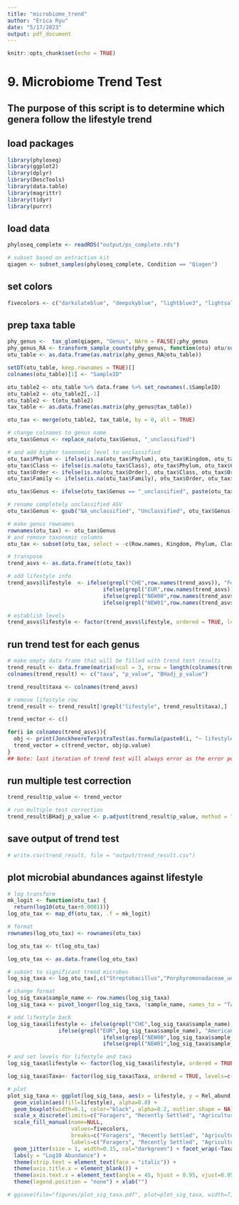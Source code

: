 ```yaml
---
title: "microbiome_trend"
author: "Erica Ryu"
date: "5/17/2023"
output: pdf_document
---
```


```r
knitr::opts_chunk$set(echo = TRUE)
```

# 9. Microbiome Trend Test

## The purpose of this script is to determine which genera follow the lifestyle trend

## load packages
```r
library(phyloseq)
library(ggplot2)
library(dplyr)
library(DescTools)
library(data.table)
library(magrittr)
library(tidyr)
library(purrr)
```

## load data
```r
phyloseq_complete <- readRDS("output/ps_complete.rds")

# subset based on extraction kit
qiagen <- subset_samples(phyloseq_complete, Condition == "Qiagen")
```

## set colors
```r
fivecolors <- c("darkslateblue", "deepskyblue", "lightblue3", "lightsalmon" , "firebrick")
```

## prep taxa table
```r
phy_genus <-  tax_glom(qiagen, "Genus", NArm = FALSE);phy_genus
phy_genus_RA <- transform_sample_counts(phy_genus, function(otu) otu/sum(otu))
otu_table <- as.data.frame(as.matrix(phy_genus_RA@otu_table))

setDT(otu_table, keep.rownames = TRUE)[]
colnames(otu_table)[1] <- "SampleID"

otu_table2 <- otu_table %>% data.frame %>% set_rownames(.$SampleID)
otu_table2 <- otu_table2[,-1]
otu_table2 <- t(otu_table2)
tax_table <- as.data.frame(as.matrix(phy_genus@tax_table))

otu_tax <- merge(otu_table2, tax_table, by = 0, all = TRUE)

# change colnames to genus name
otu_tax$Genus <- replace_na(otu_tax$Genus, "_unclassified")

# and add higher taxonomic level to unclassified
otu_tax$Phylum <- ifelse(is.na(otu_tax$Phylum), otu_tax$Kingdom, otu_tax$Phylum)
otu_tax$Class <- ifelse(is.na(otu_tax$Class), otu_tax$Phylum, otu_tax$Class)
otu_tax$Order <- ifelse(is.na(otu_tax$Order), otu_tax$Class, otu_tax$Order)
otu_tax$Family <- ifelse(is.na(otu_tax$Family), otu_tax$Order, otu_tax$Family)

otu_tax$Genus <- ifelse(otu_tax$Genus == "_unclassified", paste(otu_tax$Family, otu_tax$Genus, sep = ""), otu_tax$Genus)

# rename completely unclassified ASV
otu_tax$Genus <- gsub("NA_unclassified", "Unclassified", otu_tax$Genus)

# make genus rownames
rownames(otu_tax) <- otu_tax$Genus
# and remove taxonomic columns
otu_tax <- subset(otu_tax, select = -c(Row.names, Kingdom, Phylum, Class, Order, Family, Genus))

# transpose
trend_asvs <- as.data.frame(t(otu_tax))

# add lifestyle info
trend_asvs$lifestyle  <- ifelse(grepl("CHE",row.names(trend_asvs)), "Foragers",
                              ifelse(grepl("EUR",row.names(trend_asvs)), "American Industrial", 
                              ifelse(grepl("NEW00",row.names(trend_asvs)) | grepl("NEW10",row.names(trend_asvs)) | grepl("THA",row.names(trend_asvs)), "Agriculturalists",
                              ifelse(grepl("NEW01",row.names(trend_asvs)) | grepl("NEW11",row.names(trend_asvs)), "Expats", "Recently Settled"))))

# establish levels
trend_asvs$lifestyle <- factor(trend_asvs$lifestyle, ordered = TRUE, levels=c("Foragers", "Recently Settled", "Agriculturalists", "Expats", "American Industrial"))
```

## run trend test for each genus
```r
# make empty data frame that will be filled with trend test results
trend_result <- data.frame(matrix(ncol = 3, nrow = length(colnames(trend_asvs))))
colnames(trend_result) <- c("taxa", "p_value", "BHadj_p_value")

trend_result$taxa <- colnames(trend_asvs)

# remove lifestyle row
trend_result <- trend_result[!grepl("lifestyle", trend_result$taxa),]

trend_vector <- c()

for(i in colnames(trend_asvs)){
  obj <- print(JonckheereTerpstraTest(as.formula(paste0(i, "~ lifestyle")),  data=trend_asvs))
  trend_vector = c(trend_vector, obj$p.value)
}
## Note: last iteration of trend test will always error as the error pertains to the lifestyle column. ignore error
```

## run multiple test correction
```r
trend_result$p_value <- trend_vector

# run multiple test correction
trend_result$BHadj_p_value <- p.adjust(trend_result$p_value, method = "BH", n = length(trend_result$p_value))
```

## save output of trend test
```r
# write.csv(trend_result, file = "output/trend_result.csv")
```

## plot microbial abundances against lifestyle
```r
# log transform
mk_logit <- function(otu_tax) {
  return(log10(otu_tax+0.0001))}
log_otu_tax <- map_df(otu_tax, .f = mk_logit)

# format
rownames(log_otu_tax) <- rownames(otu_tax)

log_otu_tax <- t(log_otu_tax)

log_otu_tax <- as.data.frame(log_otu_tax)

# subset to significant trend microbes
log_sig_taxa <- log_otu_tax[,c("Streptobacillus","Porphyromonadaceae_unclassified","Granulicatella","Moraxella","Simonsiella","Neisseria","Bacteroidetes_unclassified","Brachymonas","Atopobium")]

# change format
log_sig_taxa$sample_name <- row.names(log_sig_taxa)
log_sig_taxa <- pivot_longer(log_sig_taxa, !sample_name, names_to = "Taxa", values_to = "Rel_abund")

# add lifestyle back
log_sig_taxa$lifestyle <- ifelse(grepl("CHE",log_sig_taxa$sample_name), "Foragers", 
                ifelse(grepl("EUR",log_sig_taxa$sample_name), "American Industrial",
                              ifelse(grepl("NEW00",log_sig_taxa$sample_name) | grepl("NEW10",log_sig_taxa$sample_name) | grepl("THA",log_sig_taxa$sample_name), "Agriculturalists",
                              ifelse(grepl("NEW01",log_sig_taxa$sample_name) | grepl("NEW11",log_sig_taxa$sample_name), "Expats", "Recently Settled"))))

# and set levels for lifestyle and taxa
log_sig_taxa$lifestyle <- factor(log_sig_taxa$lifestyle, ordered = TRUE, levels=c("Foragers", "Recently Settled", "Agriculturalists", "Expats", "American Industrial"))

log_sig_taxa$Taxa<- factor(log_sig_taxa$Taxa, ordered = TRUE, levels=c("Streptobacillus","Porphyromonadaceae_unclassified","Granulicatella","Moraxella","Simonsiella","Neisseria","Bacteroidetes_unclassified","Brachymonas","Atopobium"))

# plot
plot_sig_taxa <- ggplot(log_sig_taxa, aes(x = lifestyle, y = Rel_abund, group = lifestyle), color = black) +
  geom_violin(aes(fill=lifestyle), alpha=0.8) +
  geom_boxplot(width=0.1, color="black", alpha=0.2, outlier.shape = NA) +
  scale_x_discrete(limits=c("Foragers", "Recently Settled", "Agriculturalists", "Expats", "American Industrial")) +
  scale_fill_manual(name=NULL,
                    values=fivecolors,
                    breaks=c("Foragers", "Recently Settled", "Agriculturalists", "Expats", "American Industrial"),
                    labels=c("Foragers", "Recently Settled", "Agriculturalists", "Expats",  "American Industrial")) +
  geom_jitter(size = 1, width=0.15, col="darkgreen") + facet_wrap(~Taxa, ncol = 3, scales = "fixed") +
  labs(y = "Log10 Abundance") +
  theme(strip.text = element_text(face = "italic")) +
  theme(axis.title.x = element_blank()) +
  theme(axis.text.x = element_text(angle = 45, hjust = 0.95, vjust=0.95)) +
  theme(legend.position = "none") + xlab("")

# ggsave(file="figures/plot_sig_taxa.pdf", plot=plot_sig_taxa, width=7, height=7)
```